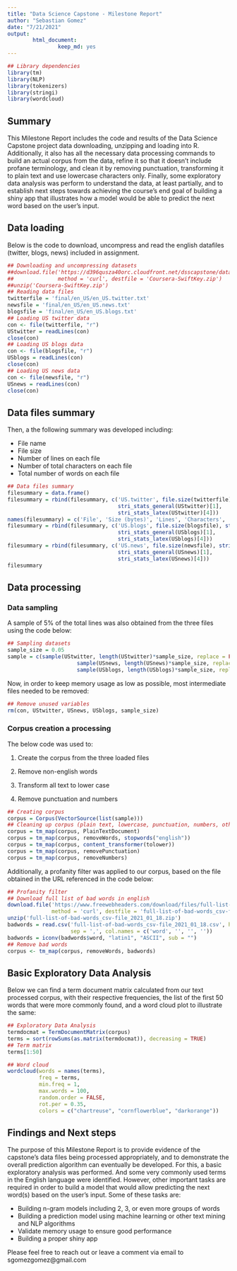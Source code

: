 ---
title: "Data Science Capstone - Milestone Report"
author: "Sebastian Gomez"
date: "7/21/2021"
output: 
        html_document:
                keep_md: yes
---

```{r setup, include = FALSE}
## Library dependencies
library(tm)
library(NLP)
library(tokenizers)
library(stringi)
library(wordcloud)
```

## Summary

This Milestone Report includes the code and results of the Data Science Capstone project data downloading, unzipping and loading into R. Additionally, it also has all the necessary data processing commands to build an actual corpus from the data, refine it so that it doesn't include profane terminology, and clean it by removing punctuation, transforming it to plain text and use lowercase characters only. Finally, some exploratory data analysis was perform to understand the data, at least partially, and to establish next steps towards achieving the course's end goal of building a shiny app that illustrates how a model would be able to predict the next word based on the user's input.

## Data loading

Below is the code to download, uncompress and read the english datafiles (twitter, blogs, news) included in assignment.

```{r warning = FALSE}
## Downloading and uncompressing datasets
##download.file('https://d396qusza40orc.cloudfront.net/dsscapstone/dataset/Coursera-SwiftKey.zip', 
##              method = 'curl', destfile = 'Coursera-SwiftKey.zip')
##unzip('Coursera-SwiftKey.zip')
## Reading data files
twitterfile = 'final/en_US/en_US.twitter.txt'
newsfile = 'final/en_US/en_US.news.txt'
blogsfile = 'final/en_US/en_US.blogs.txt'
## Loading US twitter data
con <- file(twitterfile, "r")
UStwitter = readLines(con) 
close(con) 
## Loading US blogs data
con <- file(blogsfile, "r")
USblogs = readLines(con) 
close(con) 
## Loading US news data
con <- file(newsfile, "r")
USnews = readLines(con)
close(con)
```


## Data files summary

Then, a the following summary was developed including:

* File name
* File size
* Number of lines on each file
* Number of total characters on each file
* Total number of words on each file 

```{r warning = FALSE}
## Data files summary
filesummary = data.frame()
filesummary = rbind(filesummary, c('US.twitter', file.size(twitterfile), stri_stats_general(UStwitter)[1], 
                                   stri_stats_general(UStwitter)[1], 
                                   stri_stats_latex(UStwitter)[4]))
names(filesummary) = c('File', 'Size (bytes)', 'Lines', 'Characters', 'Words')
filesummary = rbind(filesummary, c('US.blogs', file.size(blogsfile), stri_stats_general(USblogs)[1], 
                                   stri_stats_general(USblogs)[1], 
                                   stri_stats_latex(USblogs)[4]))
filesummary = rbind(filesummary, c('US.news', file.size(newsfile), stri_stats_general(USnews)[1], 
                                   stri_stats_general(USnews)[1], 
                                   stri_stats_latex(USnews)[4]))
filesummary
```

## Data processing

### Data sampling

A sample of 5% of the total lines was also obtained from the three files using the code below:

```{r warning = FALSE}
## Sampling datasets
sample_size = 0.05
sample = c(sample(UStwitter, length(UStwitter)*sample_size, replace = FALSE),
                      sample(USnews, length(USnews)*sample_size, replace = FALSE),
                      sample(USblogs, length(USblogs)*sample_size, replace = FALSE))
```

Now, in order to keep memory usage as low as possible, most intermediate files needed to be removed:

```{r warning = FALSE}
## Remove unused variables
rm(con, UStwitter, USnews, USblogs, sample_size)
```

### Corpus creation a processing

The below code was used to:

1. Create the corpus from the three loaded files

2. Remove non-english words

3. Transform all text to lower case

4. Remove punctuation and numbers

```{r warning = FALSE}
## Creating corpus
corpus = Corpus(VectorSource(list(sample)))
## Cleaning up corpus (plain text, lowercase, punctuation, numbers, other languages)
corpus = tm_map(corpus, PlainTextDocument)
corpus = tm_map(corpus, removeWords, stopwords("english"))
corpus = tm_map(corpus, content_transformer(tolower))
corpus = tm_map(corpus, removePunctuation)
corpus = tm_map(corpus, removeNumbers)
```

Additionally, a profanity filter was applied to our corpus, based on the file obtained in the URL referenced in the code below:

```{r warning = FALSE}
## Profanity filter
## Download full list of bad words in english
download.file('https://www.freewebheaders.com/download/files/full-list-of-bad-words_csv-file_2021_01_18.zip', 
              method = 'curl', destfile = 'full-list-of-bad-words_csv-file_2021_01_18.zip')
unzip('full-list-of-bad-words_csv-file_2021_01_18.zip')
badwords = read.csv('full-list-of-bad-words_csv-file_2021_01_18.csv', header = FALSE, 
                    sep = ',', col.names = c('word', '', '', ''))
badwords = iconv(badwords$word, "latin1", "ASCII", sub = "")
## Remove bad words
corpus <- tm_map(corpus, removeWords, badwords)
```


## Basic Exploratory Data Analysis

Below we can find a term document matrix calculated from our text processed corpus, with their respective frequencies, the list of the first 50 words that were more commonly found, and a word cloud plot to illustrate the same:

```{r warning = FALSE}
## Exploratory Data Analysis
termdocmat = TermDocumentMatrix(corpus)
terms = sort(rowSums(as.matrix(termdocmat)), decreasing = TRUE)
## Term matrix
terms[1:50]

## Word cloud
wordcloud(words = names(terms),
          freq = terms,
          min.freq = 1,
          max.words = 100,
          random.order = FALSE,
          rot.per = 0.35,
          colors = c("chartreuse", "cornflowerblue", "darkorange"))
```

## Findings and Next steps

The purpose of this Milestone Report is to provide evidence of the capstone's data files being processed appropriately, and to demonstrate the overall prediction algorithm can eventually be developed. For this, a basic exploratory analysis was performed. And some very commonly used terms in the English language were identified. However, other important tasks are required in order to build a model that would allow predicting the next word(s) based on the user's input. Some of these tasks are:

* Building n-gram models including 2, 3, or even more groups of words
* Building a prediction model using machine learning or other text mining and NLP algorithms
* Validate memory usage to ensure good performance
* Building a proper shiny app

Please feel free to reach out or leave a comment via email to sgomezgomez@gmail.com